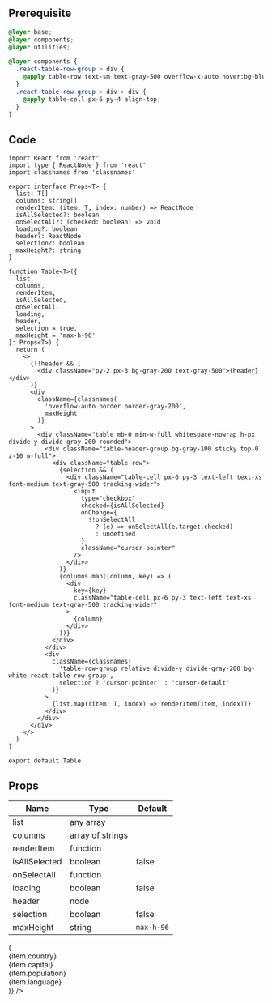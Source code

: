 
## Prerequisite

```css title="root file style.css"
@layer base;
@layer components;
@layer utilities;

@layer components {
  .react-table-row-group > div {
    @apply table-row text-sm text-gray-500 overflow-x-auto hover:bg-blue-50 even:bg-gray-50;
  }
  .react-table-row-group > div > div {
    @apply table-cell px-6 py-4 align-top;
  }
}
```

## Code

```tsx title="containers/Table/index.tsx"
import React from 'react'
import type { ReactNode } from 'react'
import classnames from 'classnames'

export interface Props<T> {
  list: T[]
  columns: string[]
  renderItem: (item: T, index: number) => ReactNode
  isAllSelected?: boolean
  onSelectAll?: (checked: boolean) => void
  loading?: boolean
  header?: ReactNode
  selection?: boolean
  maxHeight?: string
}

function Table<T>({
  list,
  columns,
  renderItem,
  isAllSelected,
  onSelectAll,
  loading,
  header,
  selection = true,
  maxHeight = 'max-h-96'
}: Props<T>) {
  return (
    <>
      {!!header && (
        <div className="py-2 px-3 bg-gray-200 text-gray-500">{header}</div>
      )}
      <div
        className={classnames(
          'overflow-auto border border-gray-200',
          maxHeight
        )}
      >
        <div className="table mb-0 min-w-full whitespace-nowrap h-px divide-y divide-gray-200 rounded">
          <div className="table-header-group bg-gray-100 sticky top-0 z-10 w-full">
            <div className="table-row">
              {selection && (
                <div className="table-cell px-6 py-3 text-left text-xs font-medium text-gray-500 tracking-wider">
                  <input
                    type="checkbox"
                    checked={isAllSelected}
                    onChange={
                      !!onSelectAll
                        ? (e) => onSelectAll(e.target.checked)
                        : undefined
                    }
                    className="cursor-pointer"
                  />
                </div>
              )}
              {columns.map((column, key) => (
                <div
                  key={key}
                  className="table-cell px-6 py-3 text-left text-xs font-medium text-gray-500 tracking-wider"
                >
                  {column}
                </div>
              ))}
            </div>
          </div>
          <div
            className={classnames(
              'table-row-group relative divide-y divide-gray-200 bg-white react-table-row-group',
              selection ? 'cursor-pointer' : 'cursor-default'
            )}
          >
            {list.map((item: T, index) => renderItem(item, index))}
          </div>
        </div>
      </div>
    </>
  )
}

export default Table
```

## Props

| Name                  | Type             | Default    |
| --------------------- | ---------------- | ---------- |
| list<Required/>       | any array        |            |
| columns<Required/>    | array of strings |            |
| renderItem<Required/> | function         |            |
| isAllSelected         | boolean          | false      |
| onSelectAll           | function         |            |
| loading               | boolean          | false      |
| header                | node             |            |
| selection             | boolean          | false      |
| maxHeight             | string           | `max-h-96` |

<Table
  list={[
    {
      country: 'USA',
      capital: 'Washington D.C.',
      population: '309 million',
      language: 'English'
    },
    {
      country: 'Sweden',
      capital: 'Stockholm',
      population: '9 million',
      language: 'Swedish'
    }
  ]}
  columns={['Countries', 'Capitals', 'Population', 'Language']}
  renderItem={(item, key) => (
    <div key={key}>
      <div>{item.country}</div>
      <div>{item.capital}</div>
      <div>{item.population}</div>
      <div>{item.language}</div>
    </div>
  )}
/>

<Codesandbox name="table" />
